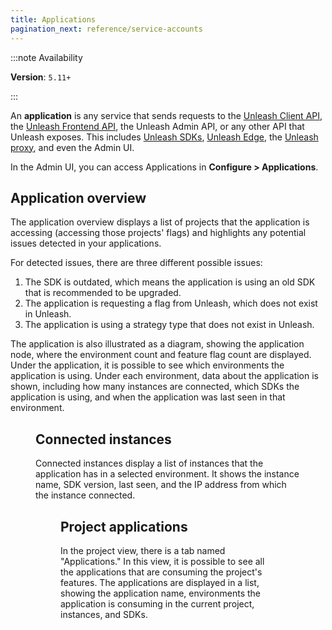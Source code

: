 ```yaml
---
title: Applications
pagination_next: reference/service-accounts
---
```



:::note Availability

**Version**: `5.11+`

:::

An **application** is any service that sends requests to the [Unleash Client API](./api/unleash/client), the [Unleash Frontend API](./front-end-api), the Unleash Admin API, or any other API that Unleash exposes. This includes [Unleash SDKs](./sdks), [Unleash Edge](./unleash-edge), the [Unleash proxy](./unleash-proxy), and even the Admin UI.

In the Admin UI, you can access Applications in **Configure > Applications**.

## Application overview

The application overview displays a list of projects that the application is accessing (accessing those projects' flags) and highlights any potential issues detected in your applications.

For detected issues, there are three different possible issues:

1. The SDK is outdated, which means the application is using an old SDK that is recommended to be upgraded.
2. The application is requesting a flag from Unleash, which does not exist in Unleash.
3. The application is using a strategy type that does not exist in Unleash.


The application is also illustrated as a diagram, showing the application node, where the environment count and feature flag count are displayed. Under the application, it is possible to see which environments the application is using. Under each environment, data about the application is shown, including how many instances are connected, which SDKs the application is using, and when the application was last seen in that environment.

<Figure caption="The application overview currently shows that 1 SDK is outdated, and the application, auth-app, has 2 environments in use: development and production." img="/img/application-overview.png"/>

## Connected instances

Connected instances display a list of instances that the application has in a selected environment. It shows the instance name, SDK version, last seen, and the IP address from which the instance connected.

<Figure caption="Connected instances currently show that in the development environment, there is one connected instance that was last seen 19 hours ago." img="/img/application-connected-instances.png"/>

## Project applications

In the project view, there is a tab named "Applications." In this view, it is possible to see all the applications that are consuming the project's features. The applications are displayed in a list, showing the application name, environments the application is consuming in the current project, instances, and SDKs.

<Figure caption="Currently, there is one application connected named auth-app, with 2 environments and 28 instances." img="/img/project-applications.png"/>
